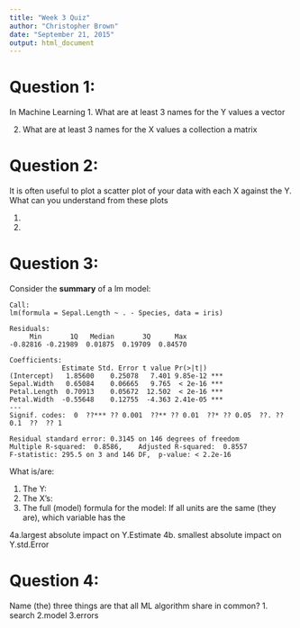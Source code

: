 ```yaml
---
title: "Week 3 Quiz"
author: "Christopher Brown"
date: "September 21, 2015"
output: html_document
---
```


# Question 1:

In Machine Learning 
1. What are at least 3 names for the Y values 
a vector



2. What are at least 3 names for the X values
a collection
a matrix





# Question 2:

It is often useful to plot a scatter plot of your data with each X against the Y. 
What can you understand from these plots

1. 
2.



# Question 3: 

Consider the **summary** of a lm model: 

    Call:
    lm(formula = Sepal.Length ~ . - Species, data = iris)
    
    Residuals:
         Min       1Q   Median       3Q      Max 
    -0.82816 -0.21989  0.01875  0.19709  0.84570 
    
    Coefficients:
                 Estimate Std. Error t value Pr(>|t|)    
    (Intercept)   1.85600    0.25078   7.401 9.85e-12 ***
    Sepal.Width   0.65084    0.06665   9.765  < 2e-16 ***
    Petal.Length  0.70913    0.05672  12.502  < 2e-16 ***
    Petal.Width  -0.55648    0.12755  -4.363 2.41e-05 ***
    ---
    Signif. codes:  0  ??*** ?? 0.001  ??** ?? 0.01  ??* ?? 0.05  ??. ?? 0.1  ??  ?? 1
    
    Residual standard error: 0.3145 on 146 degrees of freedom
    Multiple R-squared:  0.8586,	Adjusted R-squared:  0.8557 
    F-statistic: 295.5 on 3 and 146 DF,  p-value: < 2.2e-16

What is/are:

1. The Y: 
2. The X's:
3. The full (model) formula for the model: 
If all units are the same (they are), which variable has the 

4a.largest absolute impact on Y.Estimate
4b. smallest absolute impact on Y.std.Error


  
  
# Question 4: 

Name (the) three things are that all ML algorithm share in common?
1. search
2.model
3.errors

